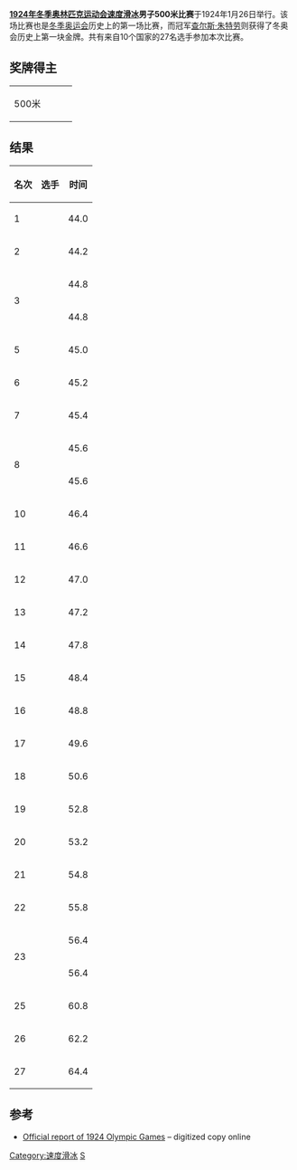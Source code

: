 {{Speed skatingAt1924WinterOlympics}}
'''[[1924年冬季奥林匹克运动会速度滑冰比赛|1924年冬季奥林匹克运动会速度滑冰]]男子500米比赛'''于1924年1月26日举行。该场比赛也是[[冬季奥运会|冬季奥运会]]历史上的第一场比赛，而冠军[[查尔斯·朱特劳|查尔斯·朱特劳]]则获得了冬奥会历史上第一块金牌。共有来自10个国家的27名选手参加本次比赛。

==奖牌得主==

{| {{MedalistTable|type=项目}} 
|-
| 500米<br />
| {{flagIOCmedalist|[[查尔斯·朱特劳|查尔斯·朱特劳]]|USA|1924年冬季}}
| {{flagIOCmedalist|[[奥斯卡·奥尔森|奥斯卡·奥尔森]]|NOR|1924年冬季}}
| {{flagIOCmedalist|[[罗阿尔·拉森|罗阿尔·拉森]]|NOR|1924年冬季}}<hr>{{flagIOCmedalist|[[克拉斯·通贝里|克拉斯·通贝里]]|FIN|1924年冬季}}
|}

==结果==

{| class="wikitable" style="text-align:center"
!名次!!选手!!时间
|-
|bgcolor=gold| 1 ||align=left| {{flagIOCathlete|[[查尔斯·朱特劳|查尔斯·朱特劳]]|USA|1924年冬季}} || 44.0
|-
|bgcolor=silver| 2 ||align=left| {{flagIOCathlete|[[奥斯卡·奥尔森|奥斯卡·奥尔森]]|NOR|1924年冬季}} || 44.2
|-
|bgcolor=cc9966 rowspan=2| 3 ||align=left| {{flagIOCathlete|[[罗阿尔·拉森|罗阿尔·拉森]]|NOR|1924年冬季}} || 44.8
|-
|align=left| {{flagIOCathlete|[[克拉斯·通贝里|克拉斯·通贝里]]|FIN|1924年冬季}} || 44.8
|-
| 5 ||align=left| {{flagIOCathlete|[[阿赛尔·瓦勒纽斯|阿赛尔·瓦勒纽斯]]|FIN|1924年冬季}} || 45.0
|-
| 6 ||align=left| {{flagIOCathlete|[[阿克塞尔·布罗姆奎斯特|阿克塞尔·布罗姆奎斯特]]|SWE|1924年冬季}} || 45.2
|-
| 7 ||align=left| {{flagIOCathlete|[[查尔斯·戈尔曼_(速度滑冰)|查尔斯·戈尔曼]]|CAN|1924年冬季}} || 45.4
|-
|rowspan=2| 8 ||align=left| {{flagIOCathlete|[[乔·摩尔_(速度滑冰)|乔·摩尔]]|USA|1924年冬季}} || 45.6
|-
|align=left| {{flagIOCathlete|[[Harald_Strøm|Harald Strøm]]|NOR|1924年冬季}} || 45.6
|-
| 10 ||align=left| {{flagIOCathlete|[[尤利乌斯·斯库特纳布|尤利乌斯·斯库特纳布]]|FIN|1924年冬季}} || 46.4
|-
| 11 ||align=left| {{flagIOCathlete|[[埃里克·布洛姆格伦|埃里克·布洛姆格伦]]|SWE|1924年冬季}} || 46.6
|-
| 12 ||align=left| {{flagIOCathlete|[[Harry_Kaskey|Harry Kaskey]]|USA|1924年冬季}} || 47.0
|-
| 13 ||align=left| {{flagIOCathlete|[[西居尔·莫恩|西居尔·莫恩]]|NOR|1924年冬季}} || 47.2
|-
| 14 ||align=left| {{flagIOCathlete|[[Bill_Steinmetz|Bill Steinmetz]]|USA|1924年冬季}} || 47.8
|-
| 15 ||align=left| {{flagIOCathlete|[[Léonhard_Quaglia|Léonhard Quaglia]]|FRA|1924年冬季}} || 48.4
|-
| 16 ||align=left| {{flagIOCathlete|[[艾伯茨·伦巴|艾伯茨·伦巴]]|LAT|1924年冬季}} || 48.8
|-
| 17 ||align=left| {{flagIOCathlete|[[Leon_Jucewicz|Leon Jucewicz]]|POL|1924年冬季}} || 49.6
|-
| 18 ||align=left| {{flagIOCathlete|[[阿尔伯特·哈斯勒|阿尔伯特·哈斯勒]]|FRA|1924年冬季}} || 50.6
|-
| 19 ||align=left| {{flagIOCathlete|[[路易斯·德·里德|路易斯·德·里德]]|BEL|1924年冬季}} || 52.8
|-
| 20 ||align=left| {{flagIOCathlete|[[André_Gegout|André Gegout]]|FRA|1924年冬季}} || 53.2
|-
| 21 ||align=left| {{flagIOCathlete|[[乔治德·维尔德|乔治德·维尔德]]|FRA|1924年冬季}} || 54.8
|-
| 22 ||align=left| {{flagIOCathlete|[[Gaston_Van_Hazebroeck|Gaston Van Hazebroeck]]|BEL|1924年冬季}} || 55.8
|-
|rowspan=2| 23 ||align=left| {{flagIOCathlete|[[Frederick_Dix|Frederick Dix]]|GBR|1924年冬季}} || 56.4
|-
|align=left| {{flagIOCathlete|[[Philippe_Van_Volckxsom|Philippe Van Volckxsom]]|BEL|1924年冬季}} || 56.4
|-
| 25 ||align=left| {{flagIOCathlete|[[伯纳德·萨顿|伯纳德·萨顿]]|GBR|1924年冬季}} || 60.8
|-
| 26 ||align=left| {{flagIOCathlete|[[马塞尔·莫恩斯|马塞尔·莫恩斯]]|BEL|1924年冬季}} || 62.2
|-
| 27 ||align=left| {{flagIOCathlete|[[Cyril_Horn|Cyril Horn]]|GBR|1924年冬季}} || 64.4
|}

==参考==
* [http://www.aafla.org/6oic/OfficialReports/1924/1924.pdf Official report of 1924 Olympic Games]{{Wayback|url=http://www.aafla.org/6oic/OfficialReports/1924/1924.pdf |date=20120204202338 }} – digitized copy online

{{Footer Olympic Champions 500m Speed Skating Men}}

[[Category:速度滑冰|Category:速度滑冰]]
[[Category:1924年冬季奥林匹克运动会赛事|S]]